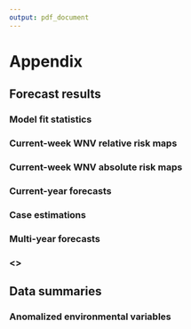 ```yaml
---
output: pdf_document
---
```


# Appendix

## Forecast results

### Model fit statistics

### Current-week WNV relative risk maps

### Current-week WNV absolute risk maps

### Current-year forecasts

### Case estimations

\blandscape
### Multi-year forecasts

\elandscape

### <<Estimated dependence functions>>

## Data summaries

### Anomalized environmental variables







